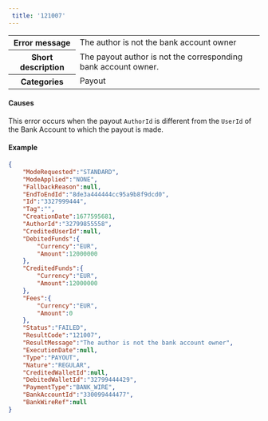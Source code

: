 ---  
 title: '121007'  
---  
  
<table>
    <tbody>
        <tr>
            <th scope="row"><strong>Error message</strong></th>
            <td>The author is not the bank account owner</td>
        </tr>
        <tr>
            <th scope="row"><strong>Short description</strong></th>
            <td>The payout author is not the corresponding bank account owner.</td>
        </tr>
        <tr>
            <th scope="row"><strong>Categories</strong></th>
            <td>  
<div class="label">Payout</div>
</td>
        </tr>
    </tbody>
</table>  

#### Causes  

This error occurs when the payout `AuthorId` is different from the `UserId` of the Bank Account to which the payout is made.  

#### Example  
```json API Response
{
    "ModeRequested":"STANDARD",
    "ModeApplied":"NONE",
    "FallbackReason":null,
    "EndToEndId":"8de3a444444cc95a9b8f9dcd0",
    "Id":"3327999444",
    "Tag":"",
    "CreationDate":1677595681,
    "AuthorId":"32799855558",
    "CreditedUserId":null,
    "DebitedFunds":{
        "Currency":"EUR",
        "Amount":12000000
    },
    "CreditedFunds":{
        "Currency":"EUR",
        "Amount":12000000
    },
    "Fees":{
        "Currency":"EUR",
        "Amount":0
    },
    "Status":"FAILED",
    "ResultCode":"121007",
    "ResultMessage":"The author is not the bank account owner",
    "ExecutionDate":null,
    "Type":"PAYOUT",
    "Nature":"REGULAR",
    "CreditedWalletId":null,
    "DebitedWalletId":"32799444429",
    "PaymentType":"BANK_WIRE",
    "BankAccountId":"330099444477",
    "BankWireRef":null
}
```